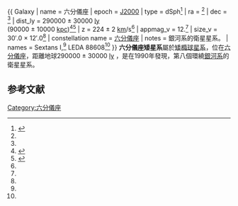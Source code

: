{{ Galaxy
| name = 六分儀座
| epoch = [[J2000|J2000]]
| type = dSph<ref name="ned">{{cite web
  | title=NASA/IPAC Extragalactic Database
  | work=Results for Sextans Dwarf
  | url=http://nedwww.ipac.caltech.edu/
  | accessdate=2006-11-29
  | archive-date=2011-05-14
  | archive-url=https://web.archive.org/web/20110514100451/http://nedwww.ipac.caltech.edu/
  | dead-url=no
  }}</ref>
| ra = {{RA|10|13|02.9}}<ref name="ned" />
| dec = {{DEC|-01|36|53}}<ref name="ned" />
| dist_ly = 290000 ± 30000 [[光年|ly]]<br /> (90000 ± 10000 [[秒差距|kpc]])<ref name="karachentsevetal2004">{{cite journal
  | author=I. D. Karachentsev, V. E. Karachentseva, W. K. Hutchmeier, D. I. Makarov
  | title=A Catalog of Neighboring Galaxies
  | journal=Astronomical Journal
  | year=2004
  | volume=127
  | pages=2031-2068
  | url=http://adsabs.harvard.edu/abs/2004AJ....127.2031K
  | access-date=2008-03-19
  | archive-date=2007-10-12
  | archive-url=https://web.archive.org/web/20071012005906/http://adsabs.harvard.edu/abs/2004AJ....127.2031K
  | dead-url=no
  }}</ref><ref name="Karachentsevetal2006">{{cite journal
  | author=Karachentsev, I. D.; Kashibadze, O. G.
  | title=Masses of the local group and of the M81 group estimated from distortions in the local velocity field
  | journal=Astrophysics
  | year=2006
  | volume=49
  | issue=1
  | pages=3-18
  | url=http://adsabs.harvard.edu/cgi-bin/nph-bib_query?bibcode=2006Ap.....49....3K }}</ref>
| z = 224 ± 2 [[公里|km]]/s<ref name="ned" />
| appmag_v = 12.<ref name="ned" />
| size_v = 30′.0 × 12′.0<ref name="ned" />
| constellation name = [[六分儀座|六分儀座]]
| notes = 銀河系的衛星星系。
| names = Sextans I,<ref name="ned" /> LEDA 88608<ref name="ned" />
}}
'''六分儀座矮星系'''屬於[[矮橢球星系|矮橢球星系]]，位在[[六分儀座|六分儀座]]，距離地球290000 ± 30000 [[光年|ly]] ，是在1990年發現，第八個環繞[[銀河系|銀河系]]的衛星星系。
{{星系小作品}}
== 参考文献 ==
<div class="references-small">
<references />
</div>

{{本星系群}}

[[Category:六分儀座|Category:六分儀座]]